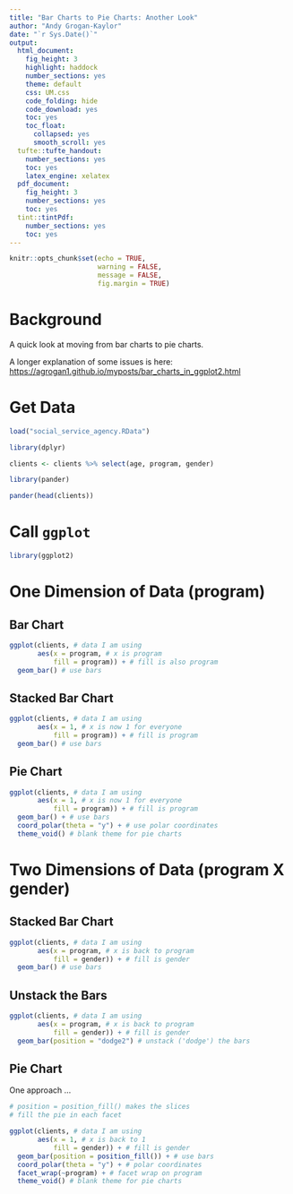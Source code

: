 ```yaml
---
title: "Bar Charts to Pie Charts: Another Look"
author: "Andy Grogan-Kaylor"
date: "`r Sys.Date()`"
output:
  html_document: 
    fig_height: 3
    highlight: haddock
    number_sections: yes
    theme: default
    css: UM.css
    code_folding: hide 
    code_download: yes
    toc: yes
    toc_float:
      collapsed: yes
      smooth_scroll: yes
  tufte::tufte_handout:
    number_sections: yes
    toc: yes
    latex_engine: xelatex
  pdf_document: 
    fig_height: 3
    number_sections: yes
    toc: yes
  tint::tintPdf:
    number_sections: yes
    toc: yes
---
```


```r

knitr::opts_chunk$set(echo = TRUE,
                      warning = FALSE,
                      message = FALSE,
                      fig.margin = TRUE)

```

# Background

A quick look at moving from bar charts to pie charts. 

A longer explanation of some issues is here: [https://agrogan1.github.io/myposts/bar_charts_in_ggplot2.html](https://agrogan1.github.io/myposts/bar_charts_in_ggplot2.html)

# Get Data

```r

load("social_service_agency.RData")

```

```r

library(dplyr)

clients <- clients %>% select(age, program, gender)

```

```r

library(pander)

pander(head(clients))

```

# Call `ggplot`

```r

library(ggplot2)

```

# One Dimension of Data (program)

## Bar Chart

```r

ggplot(clients, # data I am using
       aes(x = program, # x is program
           fill = program)) + # fill is also program
  geom_bar() # use bars

```

## Stacked Bar Chart

```r

ggplot(clients, # data I am using
       aes(x = 1, # x is now 1 for everyone
           fill = program)) + # fill is program
  geom_bar() # use bars

```

## Pie Chart

```r

ggplot(clients, # data I am using
       aes(x = 1, # x is now 1 for everyone
           fill = program)) + # fill is program
  geom_bar() + # use bars
  coord_polar(theta = "y") + # use polar coordinates
  theme_void() # blank theme for pie charts

```

# Two Dimensions of Data (program X gender)

## Stacked Bar Chart

```r

ggplot(clients, # data I am using
       aes(x = program, # x is back to program
           fill = gender)) + # fill is gender
  geom_bar() # use bars

```

## Unstack the Bars

```r

ggplot(clients, # data I am using
       aes(x = program, # x is back to program
           fill = gender)) + # fill is gender
  geom_bar(position = "dodge2") # unstack ('dodge') the bars

```

## Pie Chart

One approach ...

```r

# position = position_fill() makes the slices
# fill the pie in each facet

ggplot(clients, # data I am using
       aes(x = 1, # x is back to 1
           fill = gender)) + # fill is gender
  geom_bar(position = position_fill()) + # use bars
  coord_polar(theta = "y") + # polar coordinates
  facet_wrap(~program) + # facet wrap on program
  theme_void() # blank theme for pie charts

```
